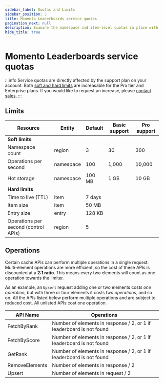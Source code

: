 ```yaml
---
sidebar_label: Quotas and Limits
sidebar_position: 5
title: Momento Leaderboards service quotas
pagination_next: null
description: Examine the namespace and item-level quotas in place with Momento Leaderboards and discover the default and tunable values for your workload based on your support plan.
hide_title: true
---
```


# Momento Leaderboards service quotas

:::info
Service quotas are directly affected by the support plan on your account. Both <ins>soft and hard limits</ins> are increasable for the Pro tier and Enterprise plans. If you would like to request an increase, please [contact sales](https://www.gomomento.com/contact-us).
:::

## Limits

<table className="customTable">
  <thead>
    <tr>
      <th>Resource</th>
      <th>Entity</th>
      <th>Default</th>
      <th>Basic support</th>
      <th>Pro support</th>
    </tr>
  </thead>
  <tbody>
    <tr className="highlightRow">
      <td colspan="5"><strong>Soft limits</strong></td>
    </tr>
    <tr>
      <td>Namespace count</td>
      <td>region</td>
      <td>3</td>
      <td>30</td>
      <td>300</td>
    </tr>
    <tr>
      <td>Operations per second</td>
      <td>namespace</td>
      <td>100</td>
      <td>1,000</td>
      <td>10,000</td>
    </tr>
    <tr>
      <td>Hot storage</td>
      <td>namespace</td>
      <td>100 MB</td>
      <td>1 GB</td>
      <td>10 GB</td>
    </tr>
    <tr className="highlightRow">
      <td colspan="5"><strong>Hard limits</strong></td>
    </tr>
    <tr>
      <td>Time to live (TTL)</td>
      <td>item</td>
      <td colspan="3">7 days</td>
    </tr>
    <tr>
      <td>Item size</td>
      <td>item</td>
      <td colspan="3">50 MB</td>
    </tr>
    <tr>
      <td>Entry size</td>
      <td>entry</td>
      <td colspan="3">128 KB</td>
    </tr>
    <tr>
      <td>Operations per second (control APIs)</td>
      <td>region</td>
      <td colspan="3">5</td>
    </tr>
  </tbody>
</table>

## Operations

Certain cache APIs can perform multiple operations in a single request. Multi-element operations are more efficient, so the cost of these APIs is discounted at a **2:1 ratio**. This means every two elements will count as one operation towards the limiter.

As an example, an `Upsert` request adding one or two elements costs *one operation*, but with three or four elements it costs *two operations*, and so on. All the APIs listed below perform multiple operations and are subject to reduced cost. All unlisted APIs cost one operation.

<table className="customTable">
  <thead>
    <tr>
      <th>API Name</th>
      <th>Operations</th>
    </tr>
  </thead>
  <tbody>
    <tr><td>FetchByRank</td><td>Number of elements in response / 2, or 1 if leaderboard is not found</td></tr>
    <tr><td>FetchByScore</td><td>Number of elements in response / 2, or 1 if leaderboard is not found</td></tr>
    <tr><td>GetRank</td><td>Number of elements in response / 2, or 1 if leaderboard is not found</td></tr>
    <tr><td>RemoveElements</td><td>Number of elements in response / 2</td></tr>
    <tr><td>Upsert</td><td>Number of elements in request / 2</td></tr>
  </tbody>
</table>

